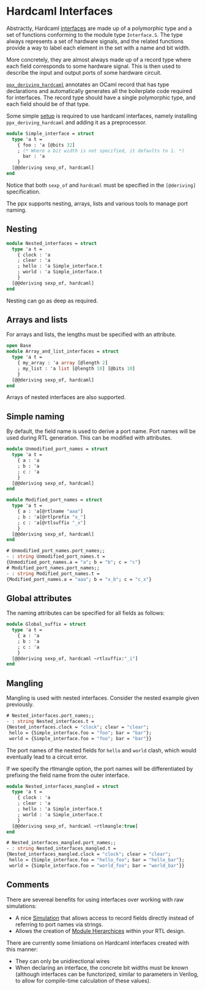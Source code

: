 # Hardcaml Interfaces

<!--
```ocaml
# Hardcaml.Caller_id.set_mode Disabled
- : unit = ()
```
-->

Abstractly, Hardcaml
[interfaces](https://ocaml.janestreet.com/ocaml-core/latest/doc/hardcaml/Hardcaml/Interface/index.html)
are made up of a polymorphic type and
a set of functions conforming to the module type `Interface.S`. The
type always represents a set of hardware signals, and the related
functions provide a way to label each element in the set with a name
and bit width.

More concretely, they are almost always made up of a record type where
each field corresponds to some hardware signal. This is then used to
describe the input and output ports of some hardware circuit.

[`ppx_deriving_hardcaml`](https://github.com/janestreet/ppx_deriving_hardcaml)
annotates an OCaml record that has type declarations
and automatically generates all the boilerplate code required for
interfaces. The record type should have a single polymorphic type, and
each field should be of that type.

Some simple [setup](installing_with_opam.mdx) is required to use
hardcaml interfaces, namely installing `ppx_deriving_hardcaml` and
adding it as a preprocessor.

```ocaml
module Simple_interface = struct
  type 'a t =
    { foo : 'a [@bits 32]
    ; (* Where a bit width is not specified, it defaults to 1. *)
      bar : 'a
    }
  [@@deriving sexp_of, hardcaml]
end
```

Notice that both `sexp_of` and `hardcaml` must be specified in the
`[@deriving]` specification.

The ppx supports nesting, arrays, lists and various tools to manage
port naming.

## Nesting

```ocaml
module Nested_interfaces = struct
  type 'a t =
    { clock : 'a
    ; clear : 'a
    ; hello : 'a Simple_interface.t
    ; world : 'a Simple_interface.t
    }
  [@@deriving sexp_of, hardcaml]
end
```

Nesting can go as deep as required.

## Arrays and lists

For arrays and lists, the lengths must be specified with an attribute.

```ocaml
open Base
module Array_and_list_interfaces = struct
  type 'a t =
    { my_array : 'a array [@length 2]
    ; my_list : 'a list [@length 10] [@bits 10]
    }
  [@@deriving sexp_of, hardcaml]
end
```

Arrays of nested interfaces are also supported.

## Simple naming

By default, the field name is used to derive a port name. Port names
will be used during RTL generation. This can be modified with
attributes.

```ocaml
module Unmodified_port_names = struct
  type 'a t =
    { a : 'a
    ; b : 'a
    ; c : 'a
    }
  [@@deriving sexp_of, hardcaml]
end
```

```ocaml
module Modified_port_names = struct
  type 'a t =
    { a : 'a[@rtlname "aaa"]
    ; b : 'a[@rtlprefix "x_"]
    ; c : 'a[@rtlsuffix "_x"]
    }
  [@@deriving sexp_of, hardcaml]
end
```

```ocaml
# Unmodified_port_names.port_names;;
- : string Unmodified_port_names.t =
{Unmodified_port_names.a = "a"; b = "b"; c = "c"}
# Modified_port_names.port_names;;
- : string Modified_port_names.t =
{Modified_port_names.a = "aaa"; b = "x_b"; c = "c_x"}
```

## Global attributes

The naming attributes can be specified for all fields as follows:

```ocaml
module Global_suffix = struct
  type 'a t =
    { a : 'a
    ; b : 'a
    ; c : 'a
    }
  [@@deriving sexp_of, hardcaml ~rtlsuffix:"_i"]
end
```
## Mangling

Mangling is used with nested interfaces.  Consider the nested example given previously.

```ocaml
# Nested_interfaces.port_names;;
- : string Nested_interfaces.t =
{Nested_interfaces.clock = "clock"; clear = "clear";
 hello = {Simple_interface.foo = "foo"; bar = "bar"};
 world = {Simple_interface.foo = "foo"; bar = "bar"}}
```

The port names of the nested fields for `hello` and `world` clash, which
would eventually lead to a circuit error.

If we specify the rtlmangle option, the port names will be
differentiated by prefixing the field name from the outer interface.

```ocaml
module Nested_interfaces_mangled = struct
  type 'a t =
    { clock : 'a
    ; clear : 'a
    ; hello : 'a Simple_interface.t
    ; world : 'a Simple_interface.t
    }
  [@@deriving sexp_of, hardcaml ~rtlmangle:true]
end
```

```ocaml
# Nested_interfaces_mangled.port_names;;
- : string Nested_interfaces_mangled.t =
{Nested_interfaces_mangled.clock = "clock"; clear = "clear";
 hello = {Simple_interface.foo = "hello_foo"; bar = "hello_bar"};
 world = {Simple_interface.foo = "world_foo"; bar = "world_bar"}}
```

## Comments

There are severeal benefits for using interfaces over working with raw
simulations:

- A nice [Simulation](simulation.mdx) that allows access to record
  fields directly instead of referring to port names via strings.
- Allows the creation of [Module Hierarchices](module_hierarchy.mdx)
  within your RTL design.

There are currently some limiations on Hardcaml interfaces created
with this manner:

- They can only be unidirectional wires
- When declaring an interface, the concrete bit widths must be known
  (although interfaces can be functorized, similar to parameters in
  Verilog, to allow for compile-time calculation of these values).
